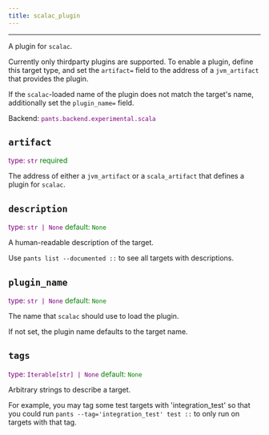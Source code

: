 ```yaml
---
title: scalac_plugin
---
```


---

A plugin for `scalac`.

Currently only thirdparty plugins are supported. To enable a plugin, define this target type, and set the `artifact=` field to the address of a `jvm_artifact` that provides the plugin.

If the `scalac`-loaded name of the plugin does not match the target's name, additionally set the `plugin_name=` field.

Backend: <span style="color: purple"><code>pants.backend.experimental.scala</code></span>

## <code>artifact</code>

<span style="color: purple">
  type: <code>str</code>
</span>
<span style="color: green">required</span>

The address of either a `jvm_artifact` or a `scala_artifact` that defines a plugin for `scalac`.

## <code>description</code>

<span style="color: purple">
  type: <code>str | None</code>
</span>
<span style="color: green">
  default: <code>None</code>
</span>

A human-readable description of the target.

Use `pants list --documented ::` to see all targets with descriptions.

## <code>plugin_name</code>

<span style="color: purple">
  type: <code>str | None</code>
</span>
<span style="color: green">
  default: <code>None</code>
</span>

The name that `scalac` should use to load the plugin.

If not set, the plugin name defaults to the target name.

## <code>tags</code>

<span style="color: purple">
  type: <code>Iterable[str] | None</code>
</span>
<span style="color: green">
  default: <code>None</code>
</span>

Arbitrary strings to describe a target.

For example, you may tag some test targets with 'integration_test' so that you could run `pants --tag='integration_test' test ::` to only run on targets with that tag.
